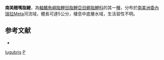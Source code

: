 {{Speciesbox
| status = NE
| status_system = IUCN3.1
| genus = Pyrrhulina
| species = lugubris
| authority = [[Eigenmann|Eigenmann]], 1922
| synonyms = 
}}
'''南美翹嘴脂鯉'''，為[[輻鰭魚綱|輻鰭魚綱]][[脂鯉目|脂鯉目]][[脂鯉亞目|脂鯉亞目]][[鱂脂鯉科|鱂脂鯉科]]的其一[[種|種]]，分布於[[南美洲|南美洲]][[委內瑞拉|委內瑞拉]]Meta河流域，體長可達5公分，棲息中底層水域，生活習性不明。

==参考文献==
{{refbegin}}
*{{FishBase_species|genus=Pyrrhulina|species=lugubris|year=2013|month=10}}
{{refend}}
{{Taxonbar|from=Q6404815}}

[[Category:翹嘴脂鯉屬|lugubris]]
[[Category:1922年描述的魚類|P]]

{{animal-stub}}